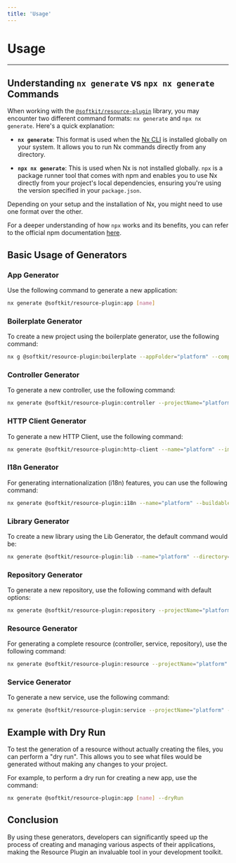 ```yaml
---
title: 'Usage'
---
```


# Usage

---

## Understanding `nx generate` vs `npx nx generate` Commands

When working with the [`@softkit/resource-plugin`](https://www.npmjs.com/package/@softkit/resource-plugin) library, you may encounter two different command formats: `nx generate` and `npx nx generate`. Here's a quick explanation:

- **`nx generate`**: This format is used when the [Nx CLI](https://nx.dev/nx-api/nx) is installed globally on your system. It allows you to run Nx commands directly from any directory.

- **`npx nx generate`**: This is used when Nx is not installed globally. `npx` is a package runner tool that comes with npm and enables you to use Nx directly from your project's local dependencies, ensuring you're using the version specified in your `package.json`.

Depending on your setup and the installation of Nx, you might need to use one format over the other.

For a deeper understanding of how `npx` works and its benefits, you can refer to the official npm documentation [here](https://docs.npmjs.com/cli/v8/commands/npx).

## Basic Usage of Generators

### App Generator

Use the following command to generate a new application:

```bash
nx generate @softkit/resource-plugin:app [name]
```

### Boilerplate Generator

To create a new project using the boilerplate generator, use the following command:

```bash
nx g @softkit/resource-plugin:boilerplate --appFolder="platform" --companyName="Softkit"
```

### Controller Generator

To generate a new controller, use the following command:

```bash
nx generate @softkit/resource-plugin:controller --projectName="platform" --controllerName="user-group" --basePath="api/platform" --serviceName="user-group" --entityName="user-group" --groupName="users" --tenantBaseEntity=true
```

### HTTP Client Generator

To generate a new HTTP Client, use the following command:

```bash
nx generate @softkit/resource-plugin:http-client --name="platform" --importPath="@platform/client" --directory="clients"
```

### I18n Generator

For generating internationalization (i18n) features, you can use the following command:

```bash
nx generate @softkit/resource-plugin:i18n --name="platform" --buildable=true --baseFolder="libs" --languages="en,es"
```

### Library Generator

To create a new library using the Lib Generator, the default command would be:

```bash
nx generate @softkit/resource-plugin:lib --name="platform" --directory="platform" --linter="eslint" --unitTestRunner="jest" --tags="tag1,tag2" --buildable=true --importPath="@myorg/mylib" --strict=true
```

### Repository Generator

To generate a new repository, use the following command with default options:

```bash
nx generate @softkit/resource-plugin:repository --projectName="platform" --repositoryName="user" --entityName="User" --groupName="users" --tenantBaseRepository=true
```

### Resource Generator

For generating a complete resource (controller, service, repository),
use the following command:

```bash
nx generate @softkit/resource-plugin:resource --projectName="platform" --entityName="user-profile" --basePath="api/platform" --groupName="users" --tenantBaseEntity=true --generateRepository=true --generateService=true --generateController=true
```

### Service Generator

To generate a new service, use the following command:

```bash
nx generate @softkit/resource-plugin:service --projectName="platform" --serviceName="user" --repositoryName="user" --entityName="User" --groupName="users" --tenantBaseService=true
```

## Example with Dry Run

To test the generation of a resource without actually creating the files, you can perform a "dry run". This allows you to see what files would be generated without making any changes to your project.

For example, to perform a dry run for creating a new app, use the command:

```bash
nx generate @softkit/resource-plugin:app [name] --dryRun
```

## Conclusion

By using these generators, developers can significantly speed up the process of creating and managing various aspects of their applications, making the Resource Plugin an invaluable tool in your development toolkit.
